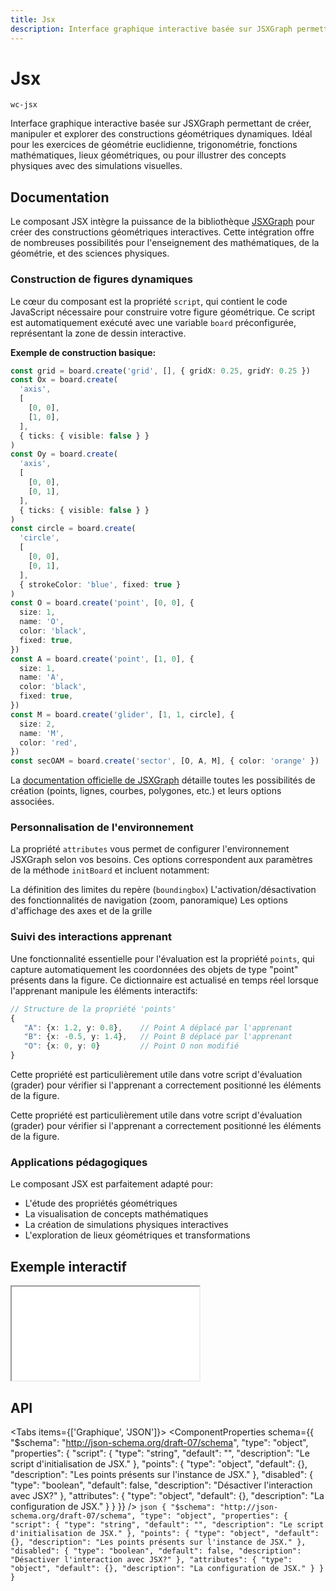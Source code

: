 ```yaml
---
title: Jsx
description: Interface graphique interactive basée sur JSXGraph permettant de créer, manipuler et explorer des constructions géométriques dynamiques. Idéal pour les exercices de géométrie euclidienne, trigonométrie, fonctions mathématiques, lieux géométriques, ou pour illustrer des concepts physiques avec des simulations visuelles.
---
```



# Jsx

`wc-jsx`

Interface graphique interactive basée sur JSXGraph permettant de créer, manipuler et explorer des constructions géométriques dynamiques. Idéal pour les exercices de géométrie euclidienne, trigonométrie, fonctions mathématiques, lieux géométriques, ou pour illustrer des concepts physiques avec des simulations visuelles.

## Documentation

Le composant JSX intègre la puissance de la bibliothèque [JSXGraph](https://jsxgraph.uni-bayreuth.de) pour créer des constructions géométriques interactives. Cette intégration offre de nombreuses possibilités pour l'enseignement des mathématiques, de la géométrie, et des sciences physiques.

### Construction de figures dynamiques

Le cœur du composant est la propriété `script`, qui contient le code JavaScript nécessaire pour construire votre figure géométrique. Ce script est automatiquement exécuté avec une variable `board` préconfigurée, représentant la zone de dessin interactive.

**Exemple de construction basique:**

```typescript
const grid = board.create('grid', [], { gridX: 0.25, gridY: 0.25 })
const Ox = board.create(
  'axis',
  [
    [0, 0],
    [1, 0],
  ],
  { ticks: { visible: false } }
)
const Oy = board.create(
  'axis',
  [
    [0, 0],
    [0, 1],
  ],
  { ticks: { visible: false } }
)
const circle = board.create(
  'circle',
  [
    [0, 0],
    [0, 1],
  ],
  { strokeColor: 'blue', fixed: true }
)
const O = board.create('point', [0, 0], {
  size: 1,
  name: 'O',
  color: 'black',
  fixed: true,
})
const A = board.create('point', [1, 0], {
  size: 1,
  name: 'A',
  color: 'black',
  fixed: true,
})
const M = board.create('glider', [1, 1, circle], {
  size: 2,
  name: 'M',
  color: 'red',
})
const secOAM = board.create('sector', [O, A, M], { color: 'orange' })
```

La [documentation officielle de JSXGraph](https://jsxgraph.org/docs/) détaille toutes les possibilités de création (points, lignes, courbes, polygones, etc.) et leurs options associées.

### Personnalisation de l'environnement

La propriété `attributes` vous permet de configurer l'environnement JSXGraph selon vos besoins. Ces options correspondent aux paramètres de la méthode `initBoard` et incluent notamment:

La définition des limites du repère (`boundingbox`)
L'activation/désactivation des fonctionnalités de navigation (zoom, panoramique)
Les options d'affichage des axes et de la grille

### Suivi des interactions apprenant

Une fonctionnalité essentielle pour l'évaluation est la propriété `points`, qui capture automatiquement les coordonnées des objets de type "point" présents dans la figure. Ce dictionnaire est actualisé en temps réel lorsque l'apprenant manipule les éléments interactifs:

```typescript
// Structure de la propriété 'points'
{
   "A": {x: 1.2, y: 0.8},    // Point A déplacé par l'apprenant
   "B": {x: -0.5, y: 1.4},   // Point B déplacé par l'apprenant
   "O": {x: 0, y: 0}         // Point O non modifié
}
```

Cette propriété est particulièrement utile dans votre script d'évaluation (grader) pour vérifier si l'apprenant a correctement positionné les éléments de la figure.

Cette propriété est particulièrement utile dans votre script d'évaluation (grader) pour vérifier si l'apprenant a correctement positionné les éléments de la figure.

### Applications pédagogiques

Le composant JSX est parfaitement adapté pour:

- L'étude des propriétés géométriques
- La visualisation de concepts mathématiques
- La création de simulations physiques interactives
- L'exploration de lieux géométriques et transformations

## Exemple interactif

<iframe
  src={useAbsoluteUrl('playground/components/wc-jsx')}
  style={{ width: '100%', height: '700px', border: 'none' }}
></iframe>

## API

<Tabs items={['Graphique', 'JSON']}>
  <Tab>
    <ComponentProperties schema={{
  "$schema": "http://json-schema.org/draft-07/schema",
  "type": "object",
  "properties": {
    "script": {
      "type": "string",
      "default": "",
      "description": "Le script d'initialisation de JSX."
    },
    "points": {
      "type": "object",
      "default": {},
      "description": "Les points présents sur l'instance de JSX."
    },
    "disabled": {
      "type": "boolean",
      "default": false,
      "description": "Désactiver l'interaction avec JSX?"
    },
    "attributes": {
      "type": "object",
      "default": {},
      "description": "La configuration de JSX."
    }
  }
}} />
  </Tab>
  <Tab>
    ```json
    {
  "$schema": "http://json-schema.org/draft-07/schema",
  "type": "object",
  "properties": {
    "script": {
      "type": "string",
      "default": "",
      "description": "Le script d'initialisation de JSX."
    },
    "points": {
      "type": "object",
      "default": {},
      "description": "Les points présents sur l'instance de JSX."
    },
    "disabled": {
      "type": "boolean",
      "default": false,
      "description": "Désactiver l'interaction avec JSX?"
    },
    "attributes": {
      "type": "object",
      "default": {},
      "description": "La configuration de JSX."
    }
  }
}
    ```
  </Tab>
</Tabs>
